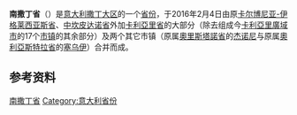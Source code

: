 {{noteTA|G1=地名}}
{{Infobox settlement
| name                    = 南撒丁省
| native_name             = Provincia del Sud Sardegna
| native_name_lang        = it
| settlement_type         = [[省_(意大利)|省]]
| image_skyline           = Sede_Provincia_Sud_Sardegna_Carbonia.jpg
| image_alt               = 
| image_caption           = 临时省府
| image_flag              = 
| flag_alt                = 
| image_shield            = 
| shield_alt              = 
| image_map               = South Sardinia in Italy 2016.svg
| map_alt                 = 
| map_caption             = 南撒丁省在[[意大利|意大利]][[撒丁岛|撒丁大区]]的位置
| coordinates             = 
| coordinates_footnotes   = 
| subdivision_type        = 国家
| subdivision_name        = {{IT}}
| subdivision_type1       = [[大区_(意大利)|大区]]
| subdivision_name1       = {{flag|Sardinia}}
| established_title       = 
| established_date        = 
| seat_type               = 省会
| seat                    = [[卡尔博尼亚|卡尔博尼亚]] (临时)
| parts_type              = [[市镇_(意大利)|市镇]]数
| parts_style             = para
| p1                      = 107
| government_footnotes    = 
| leader_party            = 
| leader_title            = 省长
| leader_name             = Mario Mossa
| unit_pref               = Metric<!-- or US or UK -->
| area_footnotes          = 
| area_total_km2          = 6530
| elevation_footnotes     = 
| elevation_m             = 
| population_footnotes    = 
| population_total        = 354554
| population_as_of        = 2017年7月31日
| population_density_km2  = auto
| timezone1               = [[欧洲中部时间|CET]]
| utc_offset1             = +1
| timezone1_DST           = [[欧洲中部夏令时间|CEST]]
| utc_offset1_DST         = +2
| postal_code_type        = 邮政编码
| postal_code             = 09010-09066
| area_code_type          = 电话区号
| area_code               = 070, 0781, 0782
| iso_code                = 
| registration_plate      = <!--[[Italian_car_number_plates|??]] still not defined-->
| blank_name_sec1         = [[国家统计研究所_(意大利)|ISTAT]]
| blank_info_sec1         = 
| website                 = {{official website|https://www.provincia.sudsardegna.it/}}
| footnotes               = 
}}
'''南撒丁省'''（{{lang-it|Provincia del Sud Sardegna}}）是[[意大利|意大利]][[撒丁岛|撒丁大区]]的一个[[省_(意大利)|省份]]，于2016年2月4日由原[[卡尔博尼亚-伊格莱西亚斯省|卡尔博尼亚-伊格莱西亚斯省]]、[[中坎皮达诺省|中坎皮达诺省]]外加[[卡利亞里省|卡利亞里省]]的大部分（除去组成今[[卡利亞里廣域市|卡利亞里廣域市]]的17个[[市镇_(意大利)|市镇]]的其余部分）及两个其它市镇（原属[[奧里斯塔諾省|奧里斯塔諾省]]的[[杰诺尼|杰诺尼]]与原属[[奧利亞斯特拉省|奧利亞斯特拉省]]的[[塞乌伊|塞乌伊]]）合并而成。

== 参考资料 ==
{{Reflist}}

{{Sardinia}}
{{南撒丁省市镇}}

[[Category:南撒丁省|]]
[[Category:意大利省份|Category:意大利省份]]